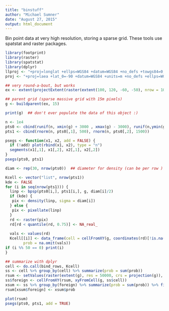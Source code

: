 ```yaml
---
title: "binstuff"
author: "Michael Sumner"
date: "August 27, 2015"
output: html_document
---
```



Bin point data at very high resolution, storing a sparse grid. These tools use spatstat and raster packages. 

```r
library(footprint)  
library(raster)
library(spatstat)
library(dplyr)
llproj <- "+proj=longlat +ellps=WGS84 +datum=WGS84 +no_defs +towgs84=0,0,0"
proj <- "+proj=laea +lat_0=-90 +datum=WGS84 +units=m +no_defs +ellps=WGS84 +towgs84=0,0,0"

## very round-a-bout, but works
ex <- extent(projectExtent(raster(extent(100, 120, -60, -50), nrow = 100, ncol = 100, crs = llproj), proj))

## parent grid (sparse massive grid with 15m pixels)
g <- buildparent(ex, 15)

print(g)  ## don't ever populate the data of this object :)

n <- 1e4
pts0 <- cbind(runif(n, xmin(g) + 3000 , xmax(g) - 3000), runif(n,ymin(g) + 3000, ymax(g) - 3000))
pts1 <- cbind(rnorm(n, pts0[,1], 500), rnorm(n, pts0[,2], 1500))

psegs <- function(x1, x2, add = FALSE) {
  if (!add) plot(rbind(x1, x2), type = "n")
  segments(x1[,1], x1[,2], x2[,1], x2[,2])
}
psegs(pts0, pts1)

diam <- rep(30, nrow(pts0))  ## diameter for density (can be per row )

Kcell <- vector("list", nrow(pts1))
kde <- FALSE
for (i in seq(nrow(pts1))) {
  linp <- bpsp(pts0[i,], pts1[i,], g, diam[i]/2)
  if (kde) {
   pix <- density(linp, sigma = diam[i])
  } else {
   pix <- pixellate(linp)
  }
  rd <- raster(pix)
  rd[rd < quantile(rd, 0.75)] <- NA_real_
  
  vals <- values(rd)
  Kcell[[i]] <- data_frame(cell = cellFromXY(g, coordinates(rd)[!is.na(vals), ]), 
        prob = na.omit(vals))  
if (i %% 50 == 0) print(i)
}

## summarize with dplyr
cell <- do.call(bind_rows, Kcell)
ss <- cell %>% group_by(cell) %>% summarize(prob = sum(prob))
rsum <- setValues(raster(extent(g), res = 50000, crs = projection(g)), 0)
ss$foreign <- cellFromXY(rsum, xyFromCell(g, ss$cell))
xsum <- ss %>% group_by(foreign) %>% summarize(prob = sum(prob)) %>% filter(!is.na(foreign))
rsum[xsum$foreign] <- xsum$prob

plot(rsum)
psegs(pts0, pts1, add = TRUE)
```
